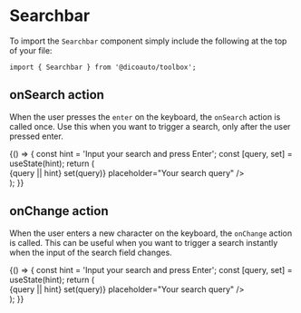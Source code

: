 
<Meta
  title="Toolbox/Searchbar"
  component={Searchbar}
/>

# Searchbar

To import the `Searchbar` component simply include the following at the top of your file:

```
import { Searchbar } from '@dicoauto/toolbox';
```

<Canvas>
  <Story name="Default">
    <div className="flex flex-col space-y-4">
      <Searchbar placeholder="Your search query" />
      <Searchbar
        value="With Text"
        placeholder="Your search query"
      />
    </div>
  </Story>
</Canvas>

<Canvas>
  <Story name="Disabled">
    <div className="flex flex-col space-y-4">
      <Searchbar
        disabled
        placeholder="Your search query"
      />
      <Searchbar
        disabled
        value="With Text"
        placeholder="Your search query"
      />
    </div>
  </Story>
</Canvas>

## onSearch action

When the user presses the `enter` on the keyboard, the `onSearch` action is called once.
Use this when you want to trigger a search, only after the user pressed enter.

<Canvas>
  <Story name="onSearch action">
    {() => {
      const hint = 'Input your search and press Enter';
      const [query, set] = useState(hint);
      return (
        <div className="flex flex-col space-y-4">
          <span className="text-toolbox-neutral-500">{query || hint}</span>
          <Searchbar
            onSearch={(query) => set(query)}
            placeholder="Your search query"
          />
        </div>
      );
    }}
  </Story>
</Canvas>

## onChange action

When the user enters a new character on the keyboard, the `onChange` action is called.
This can be useful when you want to trigger a search instantly when the input of the search field changes.

<Canvas>
  <Story name="onChange action">
    {() => {
      const hint = 'Input your search and press Enter';
      const [query, set] = useState(hint);
      return (
        <div className="flex flex-col space-y-4">
          <span className="text-toolbox-neutral-500">{query || hint}</span>
          <Searchbar
            onChange={(query) => set(query)}
            placeholder="Your search query"
          />
        </div>
      );
    }}
  </Story>
</Canvas>

